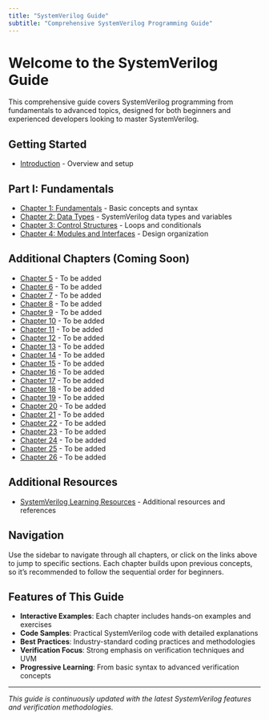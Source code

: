 ```yaml
---
title: "SystemVerilog Guide"
subtitle: "Comprehensive SystemVerilog Programming Guide"
---
```


# Welcome to the SystemVerilog Guide

This comprehensive guide covers SystemVerilog programming from fundamentals to advanced topics, designed for both beginners and experienced developers looking to master SystemVerilog.

## Getting Started

- [Introduction](notebooks/Intro.ipynb) - Overview and setup

## Part I: Fundamentals

- [Chapter 1: Fundamentals](notebooks/Chapter_1.ipynb) - Basic concepts and syntax
- [Chapter 2: Data Types](notebooks/Chapter_2.ipynb) - SystemVerilog data types and variables
- [Chapter 3: Control Structures](notebooks/Chapter_3.ipynb) - Loops and conditionals
- [Chapter 4: Modules and Interfaces](notebooks/Chapter_4.ipynb) - Design organization

## Additional Chapters (Coming Soon)

- [Chapter 5](notebooks/Chapter_5.ipynb) - To be added
- [Chapter 6](notebooks/Chapter_6.ipynb) - To be added
- [Chapter 7](notebooks/Chapter_7.ipynb) - To be added
- [Chapter 8](notebooks/Chapter_8.ipynb) - To be added
- [Chapter 9](notebooks/Chapter_9.ipynb) - To be added
- [Chapter 10](notebooks/Chapter_10.ipynb) - To be added
- [Chapter 11](notebooks/Chapter_11.ipynb) - To be added
- [Chapter 12](notebooks/Chapter_12.ipynb) - To be added
- [Chapter 13](notebooks/Chapter_13.ipynb) - To be added
- [Chapter 14](notebooks/Chapter_14.ipynb) - To be added
- [Chapter 15](notebooks/Chapter_15.ipynb) - To be added
- [Chapter 16](notebooks/Chapter_16.ipynb) - To be added
- [Chapter 17](notebooks/Chapter_17.ipynb) - To be added
- [Chapter 18](notebooks/Chapter_18.ipynb) - To be added
- [Chapter 19](notebooks/Chapter_19.ipynb) - To be added
- [Chapter 20](notebooks/Chapter_20.ipynb) - To be added
- [Chapter 21](notebooks/Chapter_21.ipynb) - To be added
- [Chapter 22](notebooks/Chapter_22.ipynb) - To be added
- [Chapter 23](notebooks/Chapter_23.ipynb) - To be added
- [Chapter 24](notebooks/Chapter_24.ipynb) - To be added
- [Chapter 25](notebooks/Chapter_25.ipynb) - To be added
- [Chapter 26](notebooks/Chapter_26.ipynb) - To be added

## Additional Resources

- [SystemVerilog Learning Resources](notebooks/systemverilog_learning_resources.ipynb) - Additional resources and references

## Navigation

Use the sidebar to navigate through all chapters, or click on the links above to jump to specific sections. Each chapter builds upon previous concepts, so it's recommended to follow the sequential order for beginners.

## Features of This Guide

- **Interactive Examples**: Each chapter includes hands-on examples and exercises
- **Code Samples**: Practical SystemVerilog code with detailed explanations
- **Best Practices**: Industry-standard coding practices and methodologies
- **Verification Focus**: Strong emphasis on verification techniques and UVM
- **Progressive Learning**: From basic syntax to advanced verification concepts

---

*This guide is continuously updated with the latest SystemVerilog features and verification methodologies.*